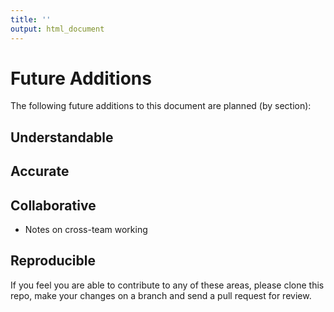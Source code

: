```yaml
---
title: ''
output: html_document
---
```


# Future Additions {#futureadd}

The following future additions to this document are planned (by section):

## Understandable {-}

## Accurate {-}

## Collaborative {-}
* Notes on cross-team working

## Reproducible {-}

If you feel you are able to contribute to any of these areas, please clone this repo, make your changes on a branch and send a pull request for review.